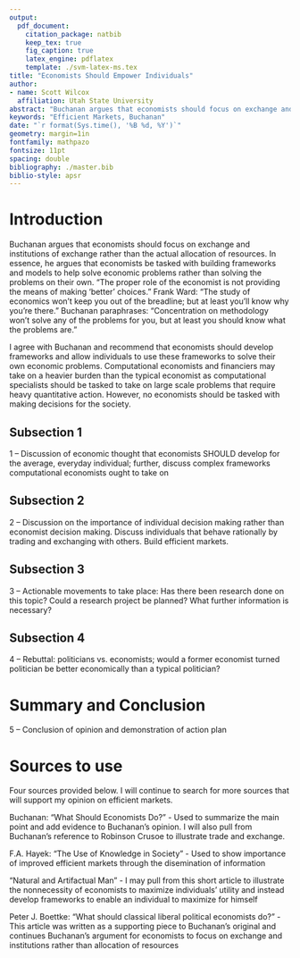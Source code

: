 ```yaml
---
output: 
  pdf_document:
    citation_package: natbib
    keep_tex: true
    fig_caption: true
    latex_engine: pdflatex
    template: ./svm-latex-ms.tex
title: "Economists Should Empower Individuals"
author: 
- name: Scott Wilcox
  affiliation: Utah State University 
abstract: "Buchanan argues that economists should focus on exchange and institutions of exchange rather than the actual allocation of resources. In essence, he argues that economists be tasked with building frameworks and models to help solve economic problems rather than solving the problems on their own. I agree with Buchanan and recommend that economists should develop frameworks and allow individuals to use these frameworks to solve their own economic problems."
keywords: "Efficient Markets, Buchanan"
date: "`r format(Sys.time(), '%B %d, %Y')`"
geometry: margin=1in
fontfamily: mathpazo
fontsize: 11pt
spacing: double
bibliography: ./master.bib
biblio-style: apsr
---
```


>  

# Introduction

Buchanan argues that economists should focus on exchange and institutions of exchange rather than the actual allocation of resources. In essence, he argues that economists be tasked with building frameworks and models to help solve economic problems rather than solving the problems on their own. “The proper role of the economist is not providing the means of making ‘better’ choices.” Frank Ward: “The study of economics won’t keep you out of the breadline; but at least you’ll know why you’re there.” Buchanan paraphrases: “Concentration on methodology won’t solve any of the problems for you, but at least you should know what the problems are.”

I agree with Buchanan and recommend that economists should develop frameworks and allow individuals to use these frameworks to solve their own economic problems. Computational economists and financiers may take on a heavier burden than the typical economist as computational specialists should be tasked to take on large scale problems that require heavy quantitative action. However, no economists should be tasked with making decisions for the society.

## Subsection 1

1 – Discussion of economic thought that economists SHOULD develop for the average, everyday individual; further, discuss complex frameworks computational economists ought to take on

## Subsection 2 

2 – Discussion on the importance of individual decision making rather than economist decision making. Discuss individuals that behave rationally by trading and exchanging with others. Build efficient markets.

## Subsection 3

3 – Actionable movements to take place: Has there been research done on this topic? Could a research project be planned? What further information is necessary?

## Subsection 4

4 – Rebuttal: politicians vs. economists; would a former economist turned politician be better economically than a typical politician?

# Summary and Conclusion

5 – Conclusion of opinion and demonstration of action plan

# Sources to use

Four sources provided below. I will continue to search for more sources that will support my opinion on efficient markets.

Buchanan: "What Should Economists Do?" - Used to summarize the main point and add evidence to Buchanan's opinion. I will also pull from Buchanan's reference to Robinson Crusoe to illustrate trade and exchange.

F.A. Hayek: "The Use of Knowledge in Society" - Used to show importance of improved efficient markets through the disemination of information

"Natural and Artifactual Man" - I may pull from this short article to illustrate the nonnecessity of economists to maximize individuals' utility and instead develop frameworks to enable an individual to maximize for himself

Peter J. Boettke: "What should classical liberal political economists do?" - This article was written as a supporting piece to Buchanan's original and continues Buchanan's argument for economists to focus on exchange and institutions rather than allocation of resources

<!--
# References
\setlength{\parindent}{-0.2in}
\setlength{\leftskip}{0.2in}
\setlength{\parskip}{8pt}
\vspace*{-0.2in}
\noindent
-->

